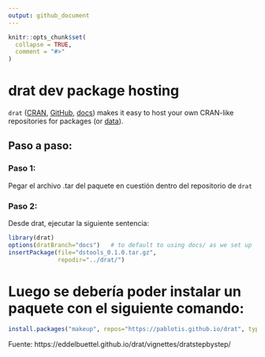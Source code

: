 ```yaml
---
output: github_document
---
```


<!-- README.md is generated from README.Rmd. Please edit that file -->

```r
knitr::opts_chunk$set(
  collapse = TRUE,
  comment = "#>"
)
```

# drat dev package hosting

<!-- badges: start -->
<!-- badges: end -->

`drat` ([CRAN](https://cran.r-project.org/package=drat), [GitHub](https://github.com/eddelbuettel/drat), [docs](https://eddelbuettel.github.io/drat)) makes it easy to host your own CRAN-like repositories for packages (or [data](https://journal.r-project.org/archive/2017/RJ-2017-026/index.html)).


## Paso a paso:

### Paso 1:

Pegar el archivo .tar del paquete en cuestión dentro del repositorio de `drat`

### Paso 2:

Desde drat, ejecutar la siguiente sentencia:

```r
library(drat)
options(dratBranch="docs")   # to default to using docs/ as we set up
insertPackage(file="dstools_0.1.0.tar.gz", 
              repodir="../drat/")
```


# Luego se debería poder instalar un paquete con el siguiente comando:
```r
install.packages("makeup", repos="https://pablotis.github.io/drat", type="source")
```



Fuente: https://eddelbuettel.github.io/drat/vignettes/dratstepbystep/
